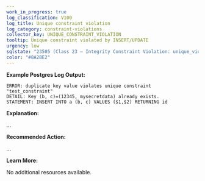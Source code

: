 ```yaml
---
work_in_progress: true
log_classification: V100
log_title: Unique constraint violation
log_category: constraint-violations
collector_key: UNIQUE_CONSTRAINT_VIOLATION
tooltip: Unique constraint violated by INSERT/UPDATE
urgency: low
sqlstate: "23505 (Class 23 — Integrity Constraint Violation: unique_violation)"
color: "#8A2BE2"
---
```


**Example Postgres Log Output:**

```
ERROR: duplicate key value violates unique constraint "test_constraint"
DETAIL: Key (b, c)=(12345, mysecretdata) already exists.
STATEMENT: INSERT INTO a (b, c) VALUES ($1,$2) RETURNING id
```

**Explanation:**

...

**Recommended Action:**

...

**Learn More:**

No additional resources available.
